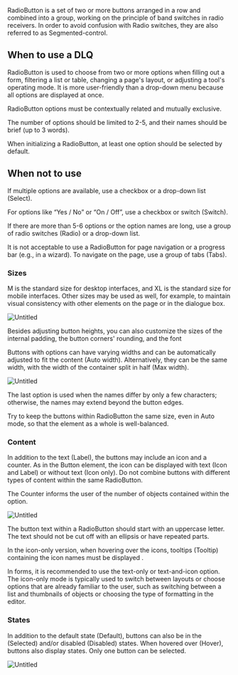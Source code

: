 RadioButton is a set of two or more buttons arranged in a row and combined into a group, working on the principle of band switches in radio receivers. In order to avoid confusion with Radio switches, they are also referred to as Segmented-control.

## When to use a DLQ

RadioButton is used to choose from two or more options when filling out a form, filtering a list or table, changing a page's layout, or adjusting a tool's operating mode. It is more user-friendly than a drop-down menu because all options are displayed at once.

RadioButton options must be contextually related and mutually exclusive.

The number of options should be limited to 2-5, and their names should be brief (up to 3 words).

When initializing a RadioButton, at least one option should be selected by default.

## When not to use

If multiple options are available, use a checkbox or a drop-down list (Select).

For options like “Yes / No” or “On / Off”, use a checkbox or switch (Switch).

If there are more than 5-6 options or the option names are long, use a group of radio switches (Radio) or a drop-down list.

It is not acceptable to use a RadioButton for page navigation or a progress bar (e.g., in a wizard). To navigate on the page, use a group of tabs (Tabs).

### Sizes

M is the standard size for desktop interfaces, and XL is the standard size for mobile interfaces. Other sizes may be used as well, for example, to maintain visual consistency with other elements on the page or in the dialogue box.

![Untitled](/static/images/design/RadioButton/Untitled.png)

Besides adjusting button heights, you can also customize the sizes of the internal padding, the button corners' rounding, and the font

Buttons with options can have varying widths and can be automatically adjusted to fit the content (Auto width). Alternatively, they can be the same width, with the width of the container split in half (Max width).

![Untitled](/static/images/design/RadioButton/Untitled%201.png)

The last option is used when the names differ by only a few characters; otherwise, the names may extend beyond the button edges.

Try to keep the buttons within RadioButton the same size, even in Auto mode, so that the element as a whole is well-balanced.

### Content

In addition to the text (Label), the buttons may include an icon and a counter. As in the Button element, the icon can be displayed with text (Icon and Label) or without text (Icon only). Do not combine buttons with different types of content within the same RadioButton.

The Counter informs the user of the number of objects contained within the option.

![Untitled](/static/images/design/RadioButton/Untitled%202.png)

The button text within a RadioButton should start with an uppercase letter. The text should not be cut off with an ellipsis or have repeated parts.

In the icon-only version, when hovering over the icons, tooltips (Tooltip) containing the icon names must be displayed .

In forms, it is recommended to use the text-only or text-and-icon option. The icon-only mode is typically used to switch between layouts or choose options that are already familiar to the user, such as switching between a list and thumbnails of objects or choosing the type of formatting in the editor.

### States

In addition to the default state (Default), buttons can also be in the (Selected) and/or disabled (Disabled) states. When hovered over (Hover), buttons also display states. Only one button can be selected.

![Untitled](/static/images/design/RadioButton/Untitled%203.png)